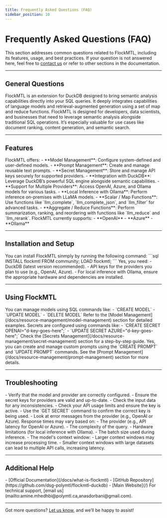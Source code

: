 ```yaml
---
title: Frequently Asked Questions (FAQ)
sidebar_position: 10
---
```



# Frequently Asked Questions (FAQ)

This section addresses common questions related to FlockMTL, including its features, usage, and best practices. If your question is not answered here, feel free to [contact us](mailto:amine.mhedhbi@polymtl.ca,anasdorbani@gmail.com) or refer to other sections in the documentation.

---

## General Questions

<Collapse title="What is FlockMTL?">
FlockMTL is an extension for DuckDB designed to bring  semantic analysis capabilities directly into your SQL queries. It deeply integrates capabilities of language models and retrieval-augmented generation using a set of map and reduce functions.
</Collapse>

<Collapse title="Who can benefit from using FlockMTL?">
FlockMTL is designed for developers, data scientists, and businesses that need to leverage semantic analysis alongside traditional SQL operations. It’s especially valuable for use cases like document ranking, content generation, and semantic search.
</Collapse>

---

## Features

<Collapse title="What are the key features of FlockMTL?">
FlockMTL offers:
- **Model Management**: Configure system-defined and user-defined models.
- **Prompt Management**: Create and manage reusable text prompts.
- **Secret Management**: Store and manage API keys securely for supported providers.
- **Integration with DuckDB**: Leverage DuckDB’s powerful SQL engine alongside semantic capabilities.
- **Support for Multiple Providers**: Access OpenAI, Azure, and Ollama models for various tasks.
- **Local Inference with Ollama**: Perform inference on-premises with LLaMA models.
- **Scalar / Map Functions**: Use functions like `llm_complete`, `llm_complete_json`, and `llm_filter` for advanced tasks.
- **Aggregate / Reduce Functions**: Perform summarization, ranking, and reordering with functions like `llm_reduce` and `llm_rerank`.
</Collapse>

<Collapse title="Which providers are supported in FlockMTL?">
FlockMTL currently supports:
- **OpenAI**
- **Azure**
- **Ollama**
</Collapse>

---

## Installation and Setup

<Collapse title="How do I install FlockMTL?">
You can install FlockMTL sinmply by running the following command:
```sql
INSTALL flockmtl FROM community;
LOAD flockmtl;
```
</Collapse>

<Collapse title="Are there any prerequisites for using FlockMTL?">
Yes, you need:
- DuckDB (latest version recommended).
- API keys for the providers you plan to use (e.g., OpenAI, Azure).
- For local inference with Ollama, ensure the appropriate hardware and dependencies are installed.
</Collapse>

---

## Using FlockMTL

<Collapse title="How do I manage models in FlockMTL?">
You can manage models using SQL commands like:
- `CREATE MODEL`
- `UPDATE MODEL`
- `DELETE MODEL`
Refer to the [Model Management](/docs/resource-management/model-management) section for detailed examples.
</Collapse>

<Collapse title="How do I set up secrets for providers?">
Secrets are configured using commands like:
- `CREATE SECRET OPENAI="d-key-goes-here";`
- `UPDATE SECRET AZURE="d-key-goes-here";`
Check the [Secrets Management](/docs/resource-management/secret-management) section for a step-by-step guide.
</Collapse>

<Collapse title="Can I create custom prompts for my tasks?">
Yes, you can create and manage custom prompts using the `CREATE PROMPT` and `UPDATE PROMPT` commands. See the [Prompt Management](/docs/resource-management/prompt-management) section for more details.
</Collapse>

---

## Troubleshooting

<Collapse title="What should I do if a query fails?">
- Verify that the model and provider are correctly configured.
- Ensure the secret keys for providers are valid and up-to-date.
- Check the input data for any inconsistencies.
</Collapse>

<Collapse title="How do I debug API-related errors?">
- Check your API usage limits and ensure the key is active.
- Use the `GET SECRET` command to confirm the correct key is being used.
- Look at error messages from the provider (e.g., OpenAI or Azure).
</Collapse>

<Collapse title="Why is the response time slow for some queries?">
Response times may vary based on:
- The provider (e.g., API latency for OpenAI or Azure).
- The complexity of the query.
- Hardware limitations (for local inference with Ollama).
- The batch size used during inference.
- The model's context window:
  - Larger context windows may increase processing time.
  - Smaller context windows with large datasets can lead to multiple API calls, increasing latency.
</Collapse>

---

## Additional Help

<Collapse title="Where can I find more resources on FlockMTL?">
- [Official Documentation](/docs/what-is-flockmtl)
- [GitHub Repository](https://github.com/dsg-polymtl/flockmtl-duckdb)
- [Main Website](/)
</Collapse>

<Collapse title="How can I contact support?">
For technical support, [email us](mailto:amine.mhedhbi@polymtl.ca,anasdorbani@gmail.com).
</Collapse>

---

Got more questions? [Let us know](mailto:amine.mhedhbi@polymtl.ca,anasdorbani@gmail.com), and we’ll be happy to assist!
